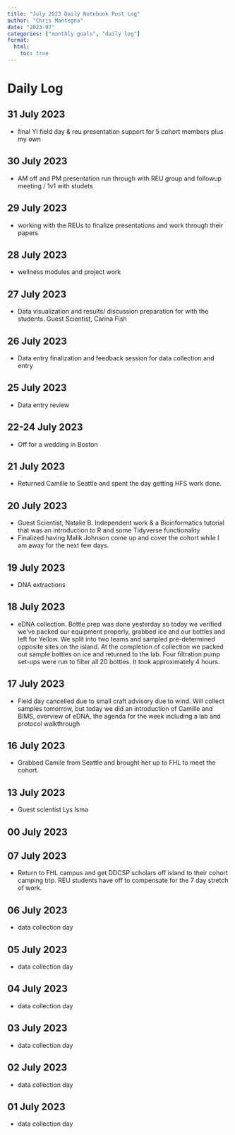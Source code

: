 ```yaml
---
title: "July 2023 Daily Notebook Post Log"
author: "Chris Mantegna"
date: "2023-07"
categories: ["monthly goals", "daily log"]
format:
  html:
    toc: true
---
```


# Daily Log

## 31 July 2023
- final YI field day & reu presentation support for 5 cohort members plus my own

## 30 July 2023
- AM off and PM presentation run through with REU group and followup meeting / 1v1 with studets

## 29 July 2023
- working with the REUs to finalize presentations and work through their papers

## 28 July 2023
-  wellness modules and project work

## 27 July 2023
- Data visualization and results/ discussion preparation for with the students. Guest Scientist, Carina Fish

## 26 July 2023
- Data entry finalization and feedback session for data collection and entry

## 25 July 2023
-  Data entry review

## 22-24 July 2023
- Off for a wedding in Boston

## 21 July 2023
- Returned Camille to Seattle and spent the day getting HFS work done.

## 20 July 2023
- Guest Scientist, Natalie B. Independent work & a Bioinformatics tutorial that was an introduction to R and some Tidyverse functionality
- Finalized having Malik Johnson come up and cover the cohort while I am away for the next few days.

## 19 July 2023
-  DNA extractions

## 18 July 2023
- eDNA collection. Bottle prep was done yesterday so today we verified we've packed our equipment properly, grabbed ice and our bottles and left for Yellow. We split into two teams and sampled pre-determined opposite sites on the island. At the completion of collection we packed out sample bottles on ice and returned to the lab. Four filtration pump set-ups were run to filter all 20 bottles. It took approximately 4 hours. 

## 17 July 2023
- Field day cancelled due to small craft advisory due to wind. Will collect samples tomorrow, but today we did an introduction of Camille and BIMS, overview of eDNA, the agenda for the week including a lab and protocol walkthrough

## 16 July 2023
- Grabbed Camile from Seattle and brought her up to FHL to meet the cohort.

## 13 July 2023
- Guest scientist Lys Isma

## 00 July 2023
## 07 July 2023
- Return to FHL campus and get DDCSP scholars off island to their cohort camping trip. REU students have off to compensate for the 7 day stretch of work.

## 06 July 2023
- data collection day

## 05 July 2023
- data collection day

## 04 July 2023
- data collection day

## 03 July 2023
- data collection day

## 02 July 2023
- data collection day

## 01 July 2023
- data collection day
